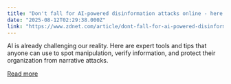 ```yaml
---
title: "Don't fall for AI-powered disinformation attacks online - here's how to stay sharp"
date: "2025-08-12T02:29:38.000Z"
link: "https://www.zdnet.com/article/dont-fall-for-ai-powered-disinformation-attacks-online-heres-how-to-stay-sharp/"
---
```


AI is already challenging our reality. Here are expert tools and tips that anyone can use to spot manipulation, verify information, and protect their organization from narrative attacks.

[Read more](https://www.zdnet.com/article/dont-fall-for-ai-powered-disinformation-attacks-online-heres-how-to-stay-sharp/)
